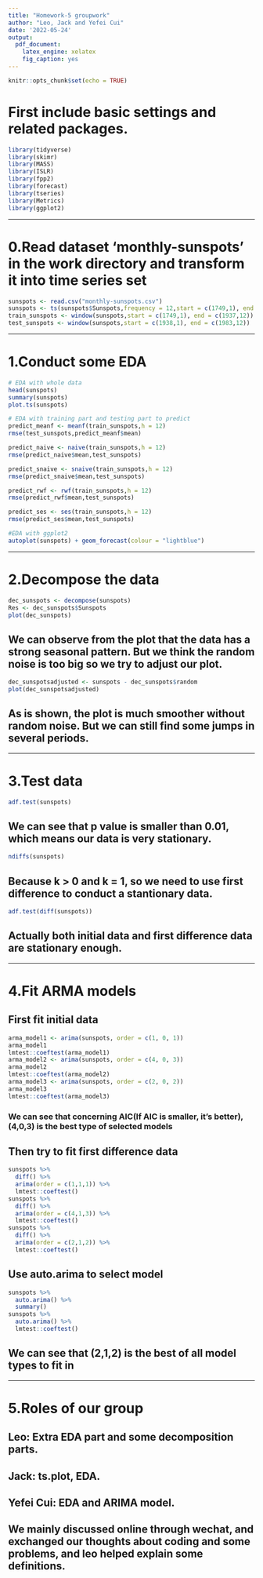 ```yaml
---
title: "Homework-5 groupwork"
author: "Leo, Jack and Yefei Cui"
date: '2022-05-24'
output: 
  pdf_document:
    latex_engine: xelatex
    fig_caption: yes
---
```


```r
knitr::opts_chunk$set(echo = TRUE)
```

# First include basic settings and related packages.
```r
library(tidyverse)
library(skimr)
library(MASS)
library(ISLR)
library(fpp2)
library(forecast)
library(tseries)
library(Metrics)
library(ggplot2)
```

******

# 0.Read dataset 'monthly-sunspots' in the work directory and transform it into time series set
```r
sunspots <- read.csv("monthly-sunspots.csv")
sunspots <- ts(sunspots$Sunspots,frequency = 12,start = c(1749,1), end = c(1983,12))
train_sunspots <- window(sunspots,start = c(1749,1), end = c(1937,12))
test_sunspots <- window(sunspots,start = c(1938,1), end = c(1983,12))
```

******

# 1.Conduct some EDA
```r
# EDA with whole data
head(sunspots)
summary(sunspots)
plot.ts(sunspots)
```

```r
# EDA with training part and testing part to predict
predict_meanf <- meanf(train_sunspots,h = 12)
rmse(test_sunspots,predict_meanf$mean)

predict_naive <- naive(train_sunspots,h = 12)
rmse(predict_naive$mean,test_sunspots)

predict_snaive <- snaive(train_sunspots,h = 12)
rmse(predict_snaive$mean,test_sunspots)

predict_rwf <- rwf(train_sunspots,h = 12)
rmse(predict_rwf$mean,test_sunspots)

predict_ses <- ses(train_sunspots,h = 12)
rmse(predict_ses$mean,test_sunspots)
```

```r
#EDA with ggplot2
autoplot(sunspots) + geom_forecast(colour = "lightblue")
```

******

# 2.Decompose the data
```r
dec_sunspots <- decompose(sunspots)
Res <- dec_sunspots$Sunspots
plot(dec_sunspots)
```

## We can observe from the plot that the data has a strong seasonal pattern. But we think the random noise is too big so we try to adjust our plot.

```r
dec_sunspotsadjusted <- sunspots - dec_sunspots$random
plot(dec_sunspotsadjusted)
```

## As is shown, the plot is much smoother without random noise. But we can still find some jumps in several periods.

******

# 3.Test data
```r
adf.test(sunspots)
```
## We can see that p value is smaller than 0.01, which means our data is very stationary.
```r
ndiffs(sunspots)
```
## Because k > 0 and k = 1, so we need to use first difference to conduct a stantionary data.
```r
adf.test(diff(sunspots))
```
## Actually both initial data and first difference data are stationary enough.

******

# 4.Fit ARMA models
## First fit initial data
```r
arma_model1 <- arima(sunspots, order = c(1, 0, 1))
arma_model1
lmtest::coeftest(arma_model1)
arma_model2 <- arima(sunspots, order = c(4, 0, 3))
arma_model2
lmtest::coeftest(arma_model2)
arma_model3 <- arima(sunspots, order = c(2, 0, 2))
arma_model3
lmtest::coeftest(arma_model3)
```
### We can see that concerning AIC(If AIC is smaller, it's better), (4,0,3) is the best type of selected models

## Then try to fit first difference data
```r
sunspots %>%
  diff() %>%
  arima(order = c(1,1,1)) %>%
  lmtest::coeftest()
sunspots %>%
  diff() %>%
  arima(order = c(4,1,3)) %>%
  lmtest::coeftest()
sunspots %>%
  diff() %>%
  arima(order = c(2,1,2)) %>%
  lmtest::coeftest()
```

## Use auto.arima to select model
```r
sunspots %>%
  auto.arima() %>%
  summary()
sunspots %>%
  auto.arima() %>%
  lmtest::coeftest()
```

## We can see that (2,1,2) is the best of all model types to fit in

******

# 5.Roles of our group
## Leo: Extra EDA part and some decomposition parts.
## Jack: ts.plot, EDA.
## Yefei Cui: EDA and ARIMA model.
## We mainly discussed online through wechat, and exchanged our thoughts about coding and some problems, and leo helped explain some definitions.
